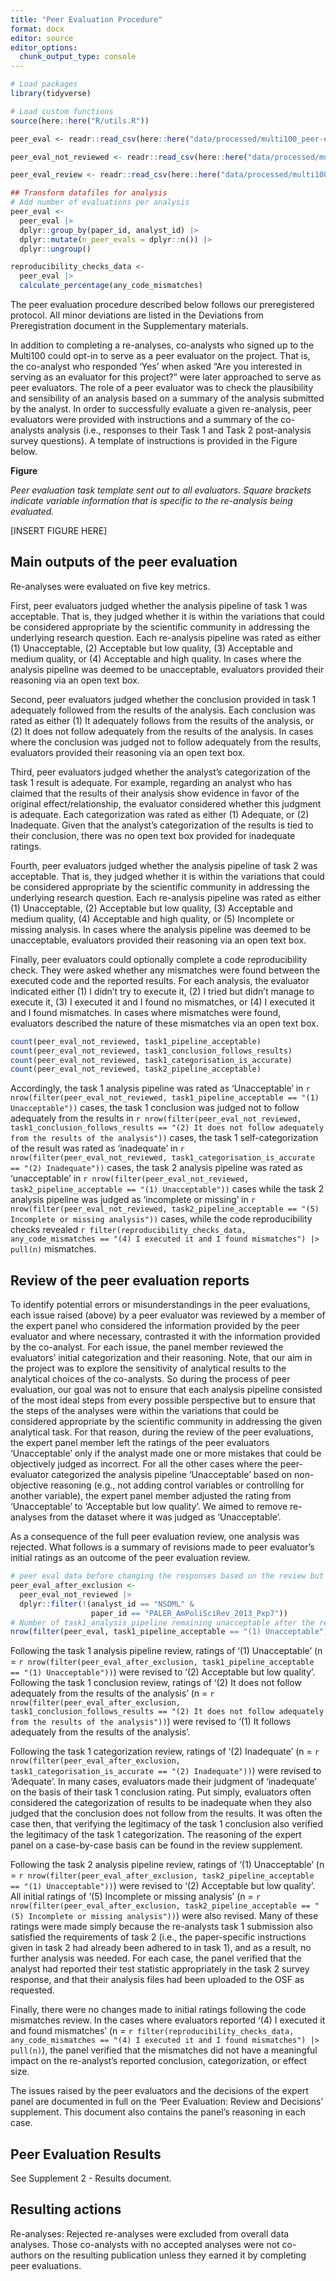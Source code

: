```yaml
---
title: "Peer Evaluation Procedure"
format: docx
editor: source
editor_options: 
  chunk_output_type: console
---
```


```r
# Load packages
library(tidyverse)

# Load custom functions
source(here::here("R/utils.R"))

peer_eval <- readr::read_csv(here::here("data/processed/multi100_peer-eval_processed_data.csv"))

peer_eval_not_reviewed <- readr::read_csv(here::here("data/processed/multi100_peer-eval-not-reviewed_processed_data.csv"))

peer_eval_review <- readr::read_csv(here::here("data/processed/multi100_peer-eval-review_processed_data.csv"))

## Transform datafiles for analysis 
# Add number of evaluations per analysis
peer_eval <-
  peer_eval |>
  dplyr::group_by(paper_id, analyst_id) |>
  dplyr::mutate(n_peer_evals = dplyr::n()) |>
  dplyr::ungroup()

reproducibility_checks_data <-
  peer_eval |> 
  calculate_percentage(any_code_mismatches)
```

The peer evaluation procedure described below follows our preregistered protocol. All minor deviations are listed in the Deviations from Preregistration document in the Supplementary materials. 

In addition to completing a re-analyses, co-analysts who signed up to the Multi100 could opt-in to serve as a peer evaluator on the project. That is, the co-analyst who responded ‘Yes’ when asked “Are you interested in serving as an evaluator for this project?” were later approached to serve as peer evaluators. The role of a peer evaluator was to check the plausibility and sensibility of an analysis based on a summary of the analysis submitted by the analyst. In order to successfully evaluate a given re-analysis, peer evaluators were provided with instructions and a summary of the co-analysts analysis (i.e., responses to their Task 1 and Task 2 post-analysis survey questions). A template of instructions is provided in the Figure below.

__Figure__

_Peer evaluation task template sent out to all evaluators. Square brackets indicate variable information that is specific to the re-analysis being evaluated._

[INSERT FIGURE HERE]

## Main outputs of the peer evaluation

Re-analyses were evaluated on five key metrics.

First, peer evaluators judged whether the analysis pipeline of task 1 was acceptable. That is, they judged whether it is within the variations that could be considered appropriate by the scientific community in addressing the underlying research question. Each re-analysis pipeline was rated as either (1) Unacceptable, (2) Acceptable but low quality, (3) Acceptable and medium quality, or (4) Acceptable and high quality. In cases where the analysis pipeline was deemed to be unacceptable, evaluators provided their reasoning via an open text box.

Second, peer evaluators judged whether the conclusion provided in task 1 adequately followed from the results of the analysis. Each conclusion was rated as either (1) It adequately follows from the results of the analysis, or (2) It does not follow adequately from the results of the analysis. In cases where the conclusion was judged not to follow adequately from the results, evaluators provided their reasoning via an open text box.

Third, peer evaluators judged whether the analyst’s categorization of the task 1 result is adequate. For example, regarding an analyst who has claimed that the results of their analysis show evidence in favor of the original effect/relationship, the evaluator considered whether this judgment is adequate. Each categorization was rated as either (1) Adequate, or (2) Inadequate. Given that the analyst’s categorization of the results is tied to their conclusion, there was no open text box provided for inadequate ratings.

Fourth, peer evaluators judged whether the analysis pipeline of task 2 was acceptable. That is, they judged whether it is within the variations that could be considered appropriate by the scientific community in addressing the underlying research question. Each re-analysis pipeline was rated as either (1) Unacceptable, (2) Acceptable but low quality, (3) Acceptable and medium quality, (4) Acceptable and high quality, or (5) Incomplete or missing analysis. In cases where the analysis pipeline was deemed to be unacceptable, evaluators provided their reasoning via an open text box.

Finally, peer evaluators could optionally complete a code reproducibility check. They were asked whether any mismatches were found between the executed code and the reported results. For each analysis, the evaluator indicated either (1) I didn’t try to execute it, (2) I tried but didn’t manage to execute it, (3) I executed it and I found no mismatches, or (4) I executed it and I found mismatches. In cases where mismatches were found, evaluators described the nature of these mismatches via an open text box.

```r
count(peer_eval_not_reviewed, task1_pipeline_acceptable)
count(peer_eval_not_reviewed, task1_conclusion_follows_results)
count(peer_eval_not_reviewed, task1_categorisation_is_accurate)
count(peer_eval_not_reviewed, task2_pipeline_acceptable)
```

Accordingly, the task 1 analysis pipeline was rated as ‘Unacceptable’ in `r nrow(filter(peer_eval_not_reviewed, task1_pipeline_acceptable == "(1) Unacceptable"))` cases, the task 1 conclusion was judged not to follow adequately from the results in `r nrow(filter(peer_eval_not_reviewed, task1_conclusion_follows_results == "(2) It does not follow adequately from the results of the analysis"))` cases, the task 1 self-categorization of the result was rated as ‘inadequate’ in `r nrow(filter(peer_eval_not_reviewed, task1_categorisation_is_accurate == "(2) Inadequate"))` cases, the task 2 analysis pipeline was rated as ‘unacceptable’ in `r nrow(filter(peer_eval_not_reviewed, task2_pipeline_acceptable == "(1) Unacceptable"))` cases while the task 2 analysis pipeline was judged as ‘incomplete or missing’ in `r nrow(filter(peer_eval_not_reviewed, task2_pipeline_acceptable == "(5) Incomplete or missing analysis"))` cases, while the code reproducibility checks revealed `r filter(reproducibility_checks_data, any_code_mismatches == "(4) I executed it and I found mismatches") |> pull(n)` mismatches.

## Review of the peer evaluation reports 
To identify potential errors or misunderstandings in the peer evaluations, each issue raised (above) by a peer evaluator was reviewed by a member of the expert panel who considered the information provided by the peer evaluator and where necessary, contrasted it with the information provided by the co-analyst. For each issue, the panel member reviewed the evaluators’ initial categorization and their reasoning. Note, that our aim in the project was to explore the sensitivity of analytical results to the analytical choices of the co-analysts. So during the process of peer evaluation, our goal was not to ensure that each analysis pipeline consisted of the most ideal steps from every possible perspective but to ensure that the steps of the analyses were within the variations that could be considered appropriate by the scientific community in addressing the given analytical task. For that reason, during the review of the peer evaluations, the expert panel member left the ratings of the peer evaluators ‘Unacceptable’ only if the analyst made one or more mistakes that could be objectively judged as incorrect. For all the other cases where the peer-evaluator categorized the analysis pipeline ‘Unacceptable’ based on non-objective reasoning (e.g., not adding control variables or controlling for another variable), the expert panel member adjusted the rating from ‘Unacceptable’ to ‘Acceptable but low quality’. We aimed to remove re-analyses from the dataset where it was judged as ‘Unacceptable’.

As a consequence of the full peer evaluation review, one analysis was rejected. What follows is a summary of revisions made to peer evaluator’s initial ratings as an outcome of the peer evaluation review.

```r
# peer eval data before changing the responses based on the review but after excluding the one analysis
peer_eval_after_exclusion <- 
  peer_eval_not_reviewed |>
  dplyr::filter(!(analyst_id == "NSDML" &
                  paper_id == "PALER_AmPoliSciRev_2013_Pxp7"))
# Number of task1_analysis_pipeline remaining unacceptable after the review of peer evaluations
nrow(filter(peer_eval, task1_pipeline_acceptable == "(1) Unacceptable"))
```

Following the task 1 analysis pipeline review, ratings of ‘(1) Unacceptable’ (n = `r nrow(filter(peer_eval_after_exclusion, task1_pipeline_acceptable == "(1) Unacceptable"))`) were revised to ‘(2) Acceptable but low quality’. Following the task 1 conclusion review, ratings of ‘(2) It does not follow adequately from the results of the analysis’ (n = `r nrow(filter(peer_eval_after_exclusion, task1_conclusion_follows_results == "(2) It does not follow adequately from the results of the analysis"))`) were revised to ‘(1) It follows adequately from the results of the analysis’.

Following the task 1 categorization review, ratings of ‘(2) Inadequate’ (n = `r nrow(filter(peer_eval_after_exclusion, task1_categorisation_is_accurate == "(2) Inadequate"))`) were revised to ‘Adequate’. In many cases, evaluators made their judgment of ‘inadequate’ on the basis of their task 1 conclusion rating. Put simply, evaluators often considered the categorization of results to be inadequate when they also judged that the conclusion does not follow from the results. It was often the case then, that verifying the legitimacy of the task 1 conclusion also verified the legitimacy of the task 1 categorization. The reasoning of the expert panel on a case-by-case basis can be found in the review supplement.

Following the task 2 analysis pipeline review, ratings of ‘(1) Unacceptable’ (n = `r nrow(filter(peer_eval_after_exclusion, task2_pipeline_acceptable == "(1) Unacceptable"))`) were revised to ‘(2) Acceptable but low quality’. All initial ratings of ‘(5) Incomplete or missing analysis’ (n = `r nrow(filter(peer_eval_after_exclusion, task2_pipeline_acceptable == "(5) Incomplete or missing analysis"))`) were also revised. Many of these ratings were made simply because the re-analysts task 1 submission also satisfied the requirements of task 2 (i.e., the paper-specific instructions given in task 2 had already been adhered to in task 1), and as a result, no further analysis was needed. For each case, the panel verified that the analyst had reported their test statistic appropriately in the task 2 survey response, and that their analysis files had been uploaded to the OSF as requested. 

Finally, there were no changes made to initial ratings following the code mismatches review. In the cases where evaluators reported ‘(4) I executed it and found mismatches’ (n = `r filter(reproducibility_checks_data, any_code_mismatches == "(4) I executed it and I found mismatches") |> pull(n)`), the panel verified that the mismatches did not have a meaningful impact on the re-analyst’s reported conclusion, categorization, or effect size.

The issues raised by the peer evaluators and the decisions of the expert panel are documented in full on the ‘Peer Evaluation: Review and Decisions’ supplement. This document also contains the panel’s reasoning in each case.


## Peer Evaluation Results

See Supplement 2 - Results document. 

## Resulting actions

Re-analyses: Rejected re-analyses were excluded from overall data analyses. Those co-analysts with no accepted analyses were not co-authors on the resulting publication unless they earned it by completing peer evaluations. 

